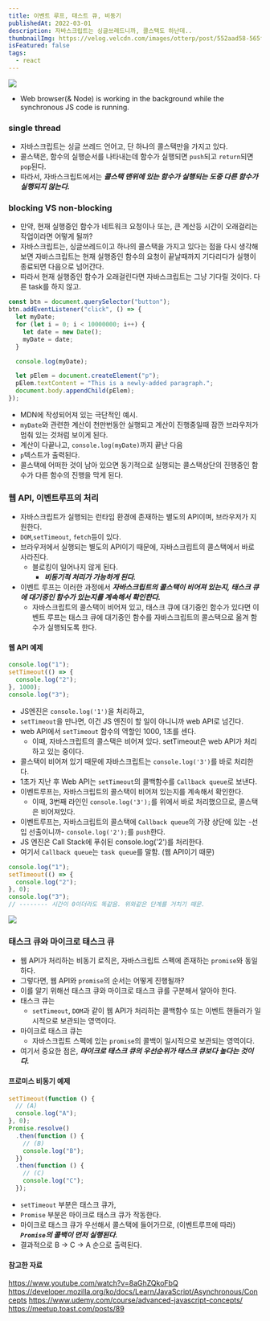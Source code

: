 ```yaml
---
title: 이벤트 루프, 태스트 큐, 비동기
publishedAt: 2022-03-01
description: 자바스크립트는 싱글쓰레드니까, 콜스택도 하난데..
thumbnailImg: https://velog.velcdn.com/images/otterp/post/552aad58-565f-4cae-a210-f4f829b84ffc/image.png
isFeatured: false
tags:
  - react
---
```


![](https://velog.velcdn.com/images/otterp/post/552aad58-565f-4cae-a210-f4f829b84ffc/image.png)

- Web browser(& Node) is working in the background while the synchronous JS code is running.

### single thread

- 자바스크립트는 싱글 쓰레드 언어고, 단 하나의 콜스택만을 가지고 있다.
- 콜스택은, 함수의 실행순서를 나타내는데 함수가 실행되면 `push`되고 `return`되면 `pop`된다.
- 따라서, 자바스크립트에서는 _**콜스택 맨위에 있는 함수가 실행되는 도중 다른 함수가 실행되지 않는다.**_

### blocking VS non-blocking

- 만약, 현재 실행중인 함수가 네트워크 요청이나 또는, 큰 계산등 시간이 오래걸리는 작업이라면 어떻게 될까?
- 자바스크립트는, 싱글쓰레드이고 하나의 콜스택을 가지고 있다는 점을 다시 생각해보면 자바스크립트는 현재 실행중인 함수의 요청이 끝날때까지 기다리다가 실행이 종료되면 다음으로 넘어간다.
- 따라서 현재 실행중인 함수가 오래걸린다면 자바스크립트는 그냥 기다릴 것이다. 다른 task를 하지 않고.

```js
const btn = document.querySelector("button");
btn.addEventListener("click", () => {
  let myDate;
  for (let i = 0; i < 10000000; i++) {
    let date = new Date();
    myDate = date;
  }

  console.log(myDate);

  let pElem = document.createElement("p");
  pElem.textContent = "This is a newly-added paragraph.";
  document.body.appendChild(pElem);
});
```

- MDN에 작성되어져 있는 극단적인 예시.
- `myDate`와 관련한 계산이 천만번동안 실행되고 계산이 진행중일때 잠깐 브라우저가 멈춰 있는 것처럼 보이게 된다.
- 계산이 다끝나고, `console.log(myDate)`까지 끝난 다음
- `p`텍스트가 출력된다.
- 콜스택에 어떠한 것이 남아 있으면 동기적으로 실행되는 콜스택상단의 진행중인 함수가 다른 함수의 진행을 막게 된다.

### 웹 API, 이벤트루프의 처리

- 자바스크립트가 실행되는 런타임 환경에 존재하는 별도의 API이며, 브라우저가 지원한다.
- `DOM`,`setTimeout`, `fetch`등이 있다.
- 브라우저에서 실행되는 별도의 API이기 때문에, 자바스크립트의 콜스택에서 바로 사라진다.
  - 블로킹이 일어나지 않게 된다.
    - _**비동기적 처리가 가능하게 된다.**_
- 이벤트 루프는 이러한 과정에서 _**자바스크립트의 콜스택이 비어져 있는지, 태스크 큐에 대기중인 함수가 있는지를 계속해서 확인한다.**_
  - 자바스크립트의 콜스택이 비어져 있고, 태스크 큐에 대기중인 함수가 있다면 이벤트 루프는 태스크 큐에 대기중인 함수를 자바스크립트의 콜스택으로 옮겨 함수가 실행되도록 한다.

#### 웹 API 예제

```js
console.log("1");
setTimeout(() => {
  console.log("2");
}, 1000);
console.log("3");
```

- JS엔진은 `console.log('1')`을 처리하고,
- `setTimeout`을 만나면, 이건 JS 엔진이 할 일이 아니니까 web API로 넘긴다.
- web API에서 `setTimeout` 함수의 역할인 1000, 1초를 센다.
  - 이때, 자바스크립트의 콜스택은 비어져 있다. setTimeout은 web API가 처리하고 있는 중이다.
- 콜스택이 비어져 있기 때문에 자바스크립트는 `console.log('3')`를 바로 처리한다.
- 1초가 지난 후 Web API는 `setTimeout`의 콜백함수를 `Callback queue`로 보낸다.
- 이벤트루프는, 자바스크립트의 콜스택이 비어져 있는지를 계속해서 확인한다.
  - 이때, 3번째 라인인 `console.log('3');`를 위에서 바로 처리했으므로, 콜스택은 비어져있다.
- 이벤트루프는, 자바스크립트의 콜스택에 `Callback queue`의 가장 상단에 있는 -선입 선출이니까- `console.log('2');`를 `push`한다.
- JS 엔진은 Call Stack에 푸쉬된 console.log('2')를 처리한다.
- 여기서 `Callback queue`는 `task queue`를 말함. (웹 API이기 때문)

```js
console.log("1");
setTimeout(() => {
  console.log("2");
}, 0);
console.log("3");
// -------- 시간이 0이더라도 똑같음. 위와같은 단계를 거치기 때문.
```

![](https://velog.velcdn.com/images/otterp/post/1282d770-1a04-4ea1-9641-374b97038e6c/image.png)

### 태스크 큐와 마이크로 태스크 큐

- 웹 API가 처리하는 비동기 로직은, 자바스크립트 스펙에 존재하는 `promise`와 동일하다.
- 그렇다면, 웹 API와 `promise`의 순서는 어떻게 진행될까?
- 이를 알기 위해선 태스크 큐와 마이크로 태스크 큐를 구분해서 알아야 한다.
- 태스크 큐는
  - `setTimeout`, `DOM`과 같이 웹 API가 처리하는 콜백함수 또는 이벤트 핸들러가 일시적으로 보관되는 영역이다.
- 마이크로 태스크 큐는
  - 자바스크립트 스펙에 있는 `promise`의 콜백이 일시적으로 보관되는 영역이다.
- 여기서 중요한 점은, _**마이크로 태스크 큐의 우선순위가 태스크 큐보다 높다는 것이다.**_

#### 프로미스 비동기 예제

```js
setTimeout(function () {
  // (A)
  console.log("A");
}, 0);
Promise.resolve()
  .then(function () {
    // (B)
    console.log("B");
  })
  .then(function () {
    // (C)
    console.log("C");
  });
```

- `setTimeout` 부분은 태스크 큐가,
- `Promise` 부분은 마이크로 태스크 큐가 작동한다.
- 마이크로 태스크 큐가 우선해서 콜스택에 들어가므로, (이벤트루프에 따라) _**`Promise`의 콜백이 먼저 실행된다.**_
- 결과적으로 B -> C -> A 순으로 출력된다.

#### 참고한 자료

https://www.youtube.com/watch?v=8aGhZQkoFbQ
https://developer.mozilla.org/ko/docs/Learn/JavaScript/Asynchronous/Concepts
https://www.udemy.com/course/advanced-javascript-concepts/
https://meetup.toast.com/posts/89
